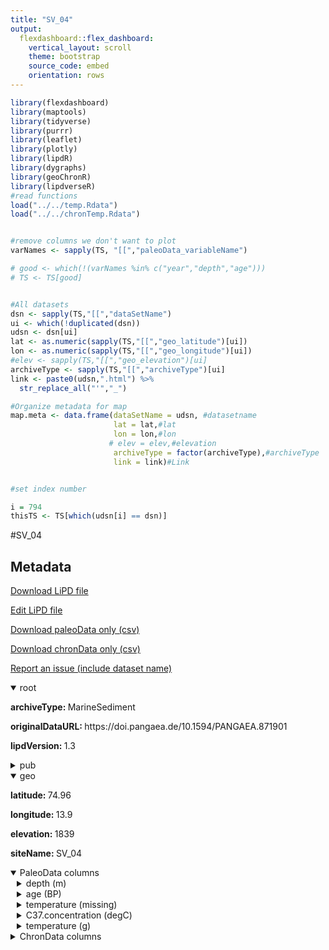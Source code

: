 ```yaml
---
title: "SV_04"
output: 
  flexdashboard::flex_dashboard:
    vertical_layout: scroll
    theme: bootstrap
    source_code: embed
    orientation: rows
---
```


```r
library(flexdashboard)
library(maptools)
library(tidyverse)
library(purrr)
library(leaflet)
library(plotly)
library(lipdR)
library(dygraphs)
library(geoChronR)
library(lipdverseR)
#read functions
load("../../temp.Rdata")
load("../../chronTemp.Rdata")


#remove columns we don't want to plot
varNames <- sapply(TS, "[[","paleoData_variableName")

# good <- which(!(varNames %in% c("year","depth","age")))
# TS <- TS[good]


#All datasets
dsn <- sapply(TS,"[[","dataSetName")
ui <- which(!duplicated(dsn))
udsn <- dsn[ui]
lat <- as.numeric(sapply(TS,"[[","geo_latitude")[ui])
lon <- as.numeric(sapply(TS,"[[","geo_longitude")[ui])
#elev <- sapply(TS,"[[","geo_elevation")[ui]
archiveType <- sapply(TS,"[[","archiveType")[ui]
link <- paste0(udsn,".html") %>% 
  str_replace_all("'","_")

#Organize metadata for map
map.meta <- data.frame(dataSetName = udsn, #datasetname
                       lat = lat,#lat
                       lon = lon,#lon
                      # elev = elev,#elevation
                       archiveType = factor(archiveType),#archiveType
                       link = link)#Link


#set index number

i = 794
thisTS <- TS[which(udsn[i] == dsn)]
```
#SV_04

Metadata {.sidebar}
-------------------------------------
[Download LiPD file](SV_04.lpd)
            

[Edit LiPD file](http://lipd.net/playground?source=http://lipdverse.org/globalHolocene/0_25_5/SV_04.lpd)
            

[Download paleoData only (csv)](SV_04.csv)
            

[Download chronData only (csv)](SV_04-chron.csv)
            

[Report an issue (include dataset name)](https://github.com/nickmckay/LiPDverse/issues)

<details open style="margin-left: 0px">
<summary>root</summary>
<p style="margin-left: 0px"><strong>archiveType: </strong>MarineSediment
<p style="margin-left: 0px"><strong>originalDataURL: </strong>https://doi.pangaea.de/10.1594/PANGAEA.871901
<p style="margin-left: 0px"><strong>lipdVersion: </strong>1.3
</details>
<details>
<summary>pub</summary>
<details style="margin-left: 10px">
<summary>pub1</summary>
<p style="margin-left: 10px"><strong>author: </strong>list(list(name = "Rigual-Hernandez, A.S."), list(name = "Colmenero-Hidalgo, E."), list(name = "Martrat, B."), list(name = "Barcena, M.A."), list(name = "de Vernal, A."), list(name = "Sierro, F.J."), list(name = "Flores, J.A."), list(name = "Grimalt, J.O."), list(name = "Henry, M."), list(name = "Lucchi, R.G."))
<p style="margin-left: 10px"><strong>journal: </strong>Palaeogeography, Palaeoclimatology, Palaeoecology
<p style="margin-left: 10px"><strong>volume: </strong>465
<p style="margin-left: 10px"><strong>title: </strong>Svalbard ice-sheet decay after the Last Glacial Maximum: New insights from micropalaeontological and organic biomarker paleoceanographical reconstructions
</details>
<details style="margin-left: 10px">
<summary>pub2</summary>
<p style="margin-left: 10px"><strong>author: </strong>list(list(name = "Sagnotti, Leonardo"), list(name = "Macri, Patrizia"), list(name = "Lucchi, Renata"), list(name = "Rebesco, Michele"), list(name = "Camerlenghi, Angelo"))
<p style="margin-left: 10px"><strong>journal: </strong>Geochemistry, Geophysics, Geosystems
<p style="margin-left: 10px"><strong>volume: </strong>12
<p style="margin-left: 10px"><strong>title: </strong>A Holocene paleosecular variation record from the northwestern Barents Sea continental margin
</details>
</details>
<details open style="margin-left: 0px">
<summary>geo</summary>
<p style="margin-left: 0px"><strong>latitude: </strong>74.96
<p style="margin-left: 0px"><strong>longitude: </strong>13.9
<p style="margin-left: 0px"><strong>elevation: </strong>1839
<p style="margin-left: 0px"><strong>siteName: </strong>SV_04
</details>
<details open>
<summary>PaleoData columns</summary>
<details style="margin-left: 10px">
<summary>depth (m)</summary>
<p style="margin-left: 10px"><strong>TSid: </strong>RTBd2SqXCHc
<p style="margin-left: 10px"><strong>variableName: </strong>depth
<p style="margin-left: 10px"><strong>units: </strong>m
</details>
<details style="margin-left: 10px">
<summary>age (BP)</summary>
<p style="margin-left: 10px"><strong>TSid: </strong>RvUMKvOPO5j
<p style="margin-left: 10px"><strong>variableName: </strong>age
<p style="margin-left: 10px"><strong>units: </strong>BP
<p style="margin-left: 10px"><strong>description: </strong>Age [ka BP]
</details>
<details style="margin-left: 10px">
<summary>temperature (missing)</summary>
<p style="margin-left: 10px"><strong>TSid: </strong>RtddeQQas0u
<p style="margin-left: 10px"><strong>variableName: </strong>temperature
<p style="margin-left: 10px"><strong>units: </strong>missing
<p style="margin-left: 10px"><strong>description: </strong>UK37
<p style="margin-left: 10px"><strong>useInGlobalTemperatureAnalysis: </strong>FALSE
</details>
<details style="margin-left: 10px">
<summary>C37.concentration (degC)</summary>
<p style="margin-left: 10px"><strong>TSid: </strong>RUxYioPilbU
<p style="margin-left: 10px"><strong>variableName: </strong>C37.concentration
<p style="margin-left: 10px"><strong>units: </strong>degC
<p style="margin-left: 10px"><strong>description: </strong>SST (1-12) [¬∞C]
<p style="margin-left: 10px"><strong>useInGlobalTemperatureAnalysis: </strong>FALSE
</details>
<details style="margin-left: 10px">
<summary>temperature (g)</summary>
<p style="margin-left: 10px"><strong>TSid: </strong>R22YdsPOpSq
<p style="margin-left: 10px"><strong>variableName: </strong>temperature
<p style="margin-left: 10px"><strong>units: </strong>g
<p style="margin-left: 10px"><strong>description: </strong>C37:2+3+4m [ng/g]
<p style="margin-left: 10px"><strong>useInGlobalTemperatureAnalysis: </strong>FALSE
</details>
<details>
<summary>ChronData columns</summary>
<details style="margin-left: 10px">
<summary>depth (cm)</summary>
<p style="margin-left: 10px"><strong>TSid: </strong>RBBXDaca59q
<p style="margin-left: 10px"><strong>variableName: </strong>depth
<p style="margin-left: 10px"><strong>units: </strong>cm
</details>
<details style="margin-left: 10px">
<summary>dateType ()</summary>
<p style="margin-left: 10px"><strong>TSid: </strong>ReHubixARXX
<p style="margin-left: 10px"><strong>variableName: </strong>dateType
</details>
<details style="margin-left: 10px">
<summary>measurementMaterial ()</summary>
<p style="margin-left: 10px"><strong>TSid: </strong>RsXeO36IZn9
<p style="margin-left: 10px"><strong>variableName: </strong>measurementMaterial
</details>
<details style="margin-left: 10px">
<summary>sensorSpecies ()</summary>
<p style="margin-left: 10px"><strong>TSid: </strong>R2OGd2cftma
<p style="margin-left: 10px"><strong>variableName: </strong>sensorSpecies
</details>
<details style="margin-left: 10px">
<summary>labID ()</summary>
<p style="margin-left: 10px"><strong>TSid: </strong>RJo33OCMAuA
<p style="margin-left: 10px"><strong>variableName: </strong>labID
</details>
<details style="margin-left: 10px">
<summary>age14C (kyr)</summary>
<p style="margin-left: 10px"><strong>TSid: </strong>RwuX9iTizZK
<p style="margin-left: 10px"><strong>variableName: </strong>age14C
<p style="margin-left: 10px"><strong>units: </strong>kyr
</details>
<details style="margin-left: 10px">
<summary>age14CUncertainty (kyr)</summary>
<p style="margin-left: 10px"><strong>TSid: </strong>RJngJXJIDKS
<p style="margin-left: 10px"><strong>variableName: </strong>age14CUncertainty
<p style="margin-left: 10px"><strong>units: </strong>kyr
</details>
<details style="margin-left: 10px">
<summary>notes ()</summary>
<p style="margin-left: 10px"><strong>TSid: </strong>Rk2Crvqgdb3
<p style="margin-left: 10px"><strong>variableName: </strong>notes
</details>

Row {.tabset .tabset-fade}
-----------------------------------------------------------------------

### Sitemap

```r
  map.meta.split <- split(map.meta, map.meta$archiveType)


factpal <- colorFactor("Paired",map.meta$archiveType)
buff <- 15
l <- leaflet() %>% 
  addTiles() %>% 
  fitBounds(map.meta$lon[i]-buff,map.meta$lat[i]-buff,map.meta$lon[i]+buff,map.meta$lat[i]+buff)
  

  
  
names(map.meta.split) %>%
  purrr::walk( function(df) {
    l <<- l %>%
      addMarkers(data=map.meta.split[[df]],
                 lng=~lon, lat=~lat,
                 label=~as.character(archiveType),
                 popup=~paste(str_c('Dataset: <a href="',link,'">',dataSetName,'</a>'),
                                 # str_c("Elevation: ",elev),
                                  str_c("Archive Type: ",archiveType),
                                  sep = "<br>"),
                 group = df,
                 clusterOptions = markerClusterOptions(removeOutsideVisibleBounds = F),
                 labelOptions = labelOptions(noHide = F,
                                             direction = 'auto'))
  })

l %>%
  addLayersControl(position = "bottomleft",
    overlayGroups = names(map.meta.split),
    options = layersControlOptions(collapsed = FALSE,
                                   opacity = 0.8)
  )
```

### Search the LiPDverse (Beta! doesn't work well yet)
```r
#Add google search bar
htmltools::includeHTML("../../googleSearchChunk.html")
```


Row {.tabset .tabset-fade}
-----------------------------------------------------------------------

### temperature (missing)
```r
plotCol(thisTS,ind = 3)
```

### C37.concentration (degC)
```r
plotCol(thisTS,ind = 4)
```

### temperature (g)
```r
plotCol(thisTS,ind = 5)
```

Row {.tabset .tabset-fade}
-----------------------------------------------------------------------

### depth (cm)
```r
plotCol(chronTS,ind = 2)
```

### dateType ()
```r
plotCol(chronTS,ind = 1)
```

### measurementMaterial ()
```r
plotCol(chronTS,ind = 3)
```

### sensorSpecies ()
```r
plotCol(chronTS,ind = 4)
```

### labID ()
```r
plotCol(chronTS,ind = 5)
```

### age14C (kyr)
```r
plotCol(chronTS,ind = 6)
```

### age14CUncertainty (kyr)
```r
plotCol(chronTS,ind = 7)
```

### notes ()
```r
plotCol(chronTS,ind = 8)
```
